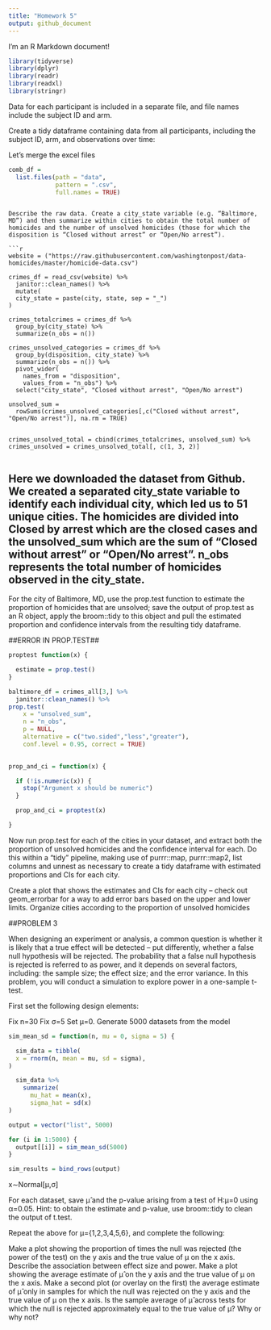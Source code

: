 ```yaml
---
title: "Homework 5"
output: github_document
---
```


I'm an R Markdown document! 
```r
library(tidyverse)
library(dplyr)
library(readr)
library(readxl)
library(stringr)
```



 Data for each participant is included in a separate file, and file names include the subject ID and arm.

Create a tidy dataframe containing data from all participants, including the subject ID, arm, and observations over time:


Let's merge the excel files
```r
comb_df = 
  list.files(path = "data",
             pattern = ".csv",
             full.names = TRUE) 


```


```

Describe the raw data. Create a city_state variable (e.g. “Baltimore, MD”) and then summarize within cities to obtain the total number of homicides and the number of unsolved homicides (those for which the disposition is “Closed without arrest” or “Open/No arrest”).

```r
website = ("https://raw.githubusercontent.com/washingtonpost/data-homicides/master/homicide-data.csv")

crimes_df = read_csv(website) %>%
  janitor::clean_names() %>%
  mutate(
  city_state = paste(city, state, sep = "_")
)

crimes_totalcrimes = crimes_df %>%
  group_by(city_state) %>%
  summarize(n_obs = n())
  
crimes_unsolved_categories = crimes_df %>%
  group_by(disposition, city_state) %>% 
  summarize(n_obs = n()) %>%
  pivot_wider(
    names_from = "disposition",
    values_from = "n_obs") %>%
  select("city_state", "Closed without arrest", "Open/No arrest")
  
unsolved_sum = 
  rowSums(crimes_unsolved_categories[,c("Closed without arrest", "Open/No arrest")], na.rm = TRUE) 
  

crimes_unsolved_total = cbind(crimes_totalcrimes, unsolved_sum) %>%
crimes_unsolved = crimes_unsolved_total[, c(1, 3, 2)]
  
```

## Here we downloaded the dataset from Github. We created a separated city_state variable to identify each individual city, which led us to 51 unique cities. The homicides are divided into Closed by arrest which are the closed cases and the unsolved_sum which are the sum of "Closed without arrest" or "Open/No arrest". n_obs represents the total number of homicides observed in the city_state. ##



For the city of Baltimore, MD, use the prop.test function to estimate the proportion of homicides that are unsolved; save the output of prop.test as an R object, apply the broom::tidy to this object and pull the estimated proportion and confidence intervals from the resulting tidy dataframe.


##ERROR IN PROP.TEST##

```r

proptest function(x) {

  estimate = prop.test()
}

baltimore_df = crimes_all[3,] %>%
  janitor::clean_names() %>%
prop.test(
    x = "unsolved_sum",
    n = "n_obs",
    p = NULL,
    alternative = c("two.sided","less","greater"),
    conf.level = 0.95, correct = TRUE)
  
```

```r
prop_and_ci = function(x) {

  if (!is.numeric(x)) {
    stop("Argument x should be numeric")
  }

  prop_and_ci = proptest(x)

}

```


Now run prop.test for each of the cities in your dataset, and extract both the proportion of unsolved homicides and the confidence interval for each. Do this within a “tidy” pipeline, making use of purrr::map, purrr::map2, list columns and unnest as necessary to create a tidy dataframe with estimated proportions and CIs for each city.

Create a plot that shows the estimates and CIs for each city – check out geom_errorbar for a way to add error bars based on the upper and lower limits. Organize cities according to the proportion of unsolved homicides


##PROBLEM 3 

When designing an experiment or analysis, a common question is whether it is likely that a true effect will be detected – put differently, whether a false null hypothesis will be rejected. The probability that a false null hypothesis is rejected is referred to as power, and it depends on several factors, including: the sample size; the effect size; and the error variance. In this problem, you will conduct a simulation to explore power in a one-sample t-test.

First set the following design elements:

Fix n=30
Fix σ=5
Set μ=0. Generate 5000 datasets from the model

```r
sim_mean_sd = function(n, mu = 0, sigma = 5) {

  sim_data = tibble(
  x = rnorm(n, mean = mu, sd = sigma),
)

  sim_data %>%
    summarize(
      mu_hat = mean(x),
      sigma_hat = sd(x)
)

output = vector("list", 5000)

for (i in 1:5000) {
  output[[i]] = sim_mean_sd(5000)
}

sim_results = bind_rows(output)
```


x∼Normal[μ,σ]

For each dataset, save μ̂  and the p-value arising from a test of H:μ=0 using α=0.05. Hint: to obtain the estimate and p-value, use broom::tidy to clean the output of t.test.

Repeat the above for μ={1,2,3,4,5,6}, and complete the following:

Make a plot showing the proportion of times the null was rejected (the power of the test) on the y axis and the true value of μ on the x axis. Describe the association between effect size and power.
Make a plot showing the average estimate of μ̂  on the y axis and the true value of μ on the x axis. Make a second plot (or overlay on the first) the average estimate of μ̂  only in samples for which the null was rejected on the y axis and the true value of μ on the x axis. Is the sample average of μ̂  across tests for which the null is rejected approximately equal to the true value of μ? Why or why not?



